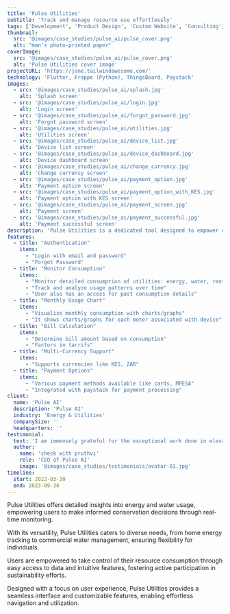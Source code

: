 ```yaml
---
title: 'Pulse Utilities'
subtitle: 'Track and manage resource use effortlessly'
tags: ['Development', 'Product Design', 'Custom Website', 'Consulting']
thumbnail:
  src: '@images/case_studies/pulse_ai/pulse_cover.png'
  alt: "man's photo-printed paper"
coverImage:
  src: '@images/case_studies/pulse_ai/pulse_cover.png'
  alt: 'Pulse Utilities cover image'
projectURL: 'https://jane.tailwindawesome.com/'
technology: 'Flutter, Frappe (Python), ThingsBoard, Paystack'
images:
  - src: '@images/case_studies/pulse_ai/splash.jpg'
    alt: 'Splash screen'
  - src: '@images/case_studies/pulse_ai/login.jpg'
    alt: 'Login screen'
  - src: '@images/case_studies/pulse_ai/forgot_password.jpg'
    alt: 'Forgot password screen'
  - src: '@images/case_studies/pulse_ai/utilities.jpg'
    alt: 'Utilities screen'
  - src: '@images/case_studies/pulse_ai/device_list.jpg'
    alt: 'Device list screen'
  - src: '@images/case_studies/pulse_ai/device_dashboard.jpg'
    alt: 'Device dashboard screen'
  - src: '@images/case_studies/pulse_ai/change_currency.jpg'
    alt: 'Change currency screen'
  - src: '@images/case_studies/pulse_ai/payment_option.jpg'
    alt: 'Payment option screen'
  - src: '@images/case_studies/pulse_ai/payment_option_with_KES.jpg'
    alt: 'Payment option with KES screen'
  - src: '@images/case_studies/pulse_ai/payment_screen.jpg'
    alt: 'Payment screen'
  - src: '@images/case_studies/pulse_ai/payment_successful.jpg'
    alt: 'Payment successful screen'
description: 'Pulse Utilities is a dedicated tool designed to empower users to meticulously monitor the consumption of devices like energy, water, and more.'
features:
  - title: "Authentication"
    items:
      - "Login with email and password"
      - "Forgot Password"
  - title: "Monitor Consumption"
    items:
      - "Monitor detailed consumption of utilities: energy, water, rent, internet, etc"
      - "Track and analyze usage patterns over time"
      - "User also has an access for past consumption details"
  - title: "Monthly Usage Chart"
    items:
      - "Visualize monthly consumption with charts/graphs"
      - "It shows charts/graphs for each meter associated with device"
  - title: "Bill Calculation"
    items:
      - "Determine bill amount based on consumption"
      - "Factors in tarrifs"
  - title: "Multi-Currency Support"
    items:
      - "Supports currencies like KES, ZAR"
  - title: "Payment Options"
    items:
      - "Various payment methods available like cards, MPESA"
      - "Integrated with paystack for payment processing"
client:
  name: 'Pulse AI'
  description: 'Pulse AI'
  industry: 'Energy & Utilities'
  companySize: ''
  headquarters: ''
testimonial:
  text: 'I am immensely grateful for the exceptional work done in elevating our brand and digital presence. The fresh branding, immersive website experience, and engaging product design for our bi-annual journal publication have significantly contributed to our success. The attention to detail and understanding of our target audience resulted in a cohesive visual language that effectively communicates our mission and values.'
  author:
    name: 'check with pruthvi'
    role: 'CEO of Pulse AI'
    image: '@images/case_studies/testimonials/avatar-01.jpg'
timeline:
  start: 2022-03-30
  end: 2023-09-30
---
```


Pulse Utilities offers detailed insights into energy and water usage, empowering users to make informed conservation decisions through real-time monitoring.

With its versatility, Pulse Utilities caters to diverse needs, from home energy tracking to commercial water management, ensuring flexibility for individuals.

Users are empowered to take control of their resource consumption through easy access to data and intuitive features, fostering active participation in sustainability efforts.

Designed with a focus on user experience, Pulse Utilities provides a seamless interface and customizable features, enabling effortless navigation and utilization.